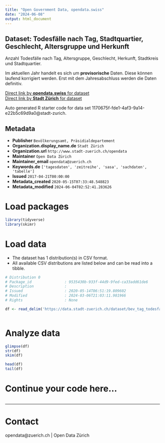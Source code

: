 ```yaml
---
title: "Open Government Data, opendata.swiss"
date: "2024-06-08"
output: html_document
---
```


## Dataset: Todesfälle nach Tag, Stadtquartier, Geschlecht, Altersgruppe und Herkunft


Anzahl Todesfälle nach Tag, Altersgruppe, Geschlecht, Herkunft, Stadtkreis und Stadtquartier.

Im aktuellen Jahr handelt es sich um **provisorische** Daten. Diese können laufend korrigiert werden. Erst mit dem Jahresabschluss werden die Daten definitiv.
 


[Direct link by **opendata.swiss** for dataset](https://opendata.swiss/de/dataset/todesfalle-nach-tag-stadtquartier-geschlecht-altersgruppe-und-herkunft-seit-1998)<br>
[Direct link by **Stadt Zürich** for dataset](https://data.stadt-zuerich.ch/dataset/bev_tag_todesfaelle_quartier_geschl_ag_herkunft_od4211)

Auto generated R starter code for data set 1170675f-fde1-4af3-9a14-e22b5c69d9a0@stadt-zurich.

## Metadata

- **Publisher** `Bevölkerungsamt, Präsidialdepartement`
- **Organization.display_name.de** `Stadt Zürich`
- **Organization.url** `http://www.stadt-zuerich.ch/opendata`
- **Maintainer** `Open Data Zürich`
- **Maintainer_email** `opendata@zuerich.ch`
- **Keywords.de** `['tagesdaten', 'zeitreihe', 'sasa', 'sachdaten', 'tabelle']`
- **Issued** `2017-04-21T00:00:00`
- **Metadata_created** `2020-05-15T07:33:48.548823`
- **Metadata_modified** `2024-06-04T02:52:41.283626`


# Load packages

```r

library(tidyverse)
library(skimr)

```

# Load data

-   The dataset has 1 distribution(s) in CSV format.
-   All available CSV distributions are listed below and can be read into a tibble.

```r

# Distribution 0
# Package_id               : 9535430b-933f-44d9-9fed-ca33add61de6
# Description              : 
# Issued                   : 2020-05-14T06:51:19.809602
# Modified                 : 2024-03-06T21:03:11.981966
# Rights                   : None

df <- read_delim('https://data.stadt-zuerich.ch/dataset/bev_tag_todesfaelle_quartier_geschl_ag_herkunft_od4211/download/BEV421OD4211.csv')



```

# Analyze data

```r

glimpse(df)
str(df)
skim(df)

head(df)
tail(df)

```

# Continue your code here...

```r

```

------------------------------------------------------------------------

# Contact

opendata@zuerich.ch | Open Data Zürich
